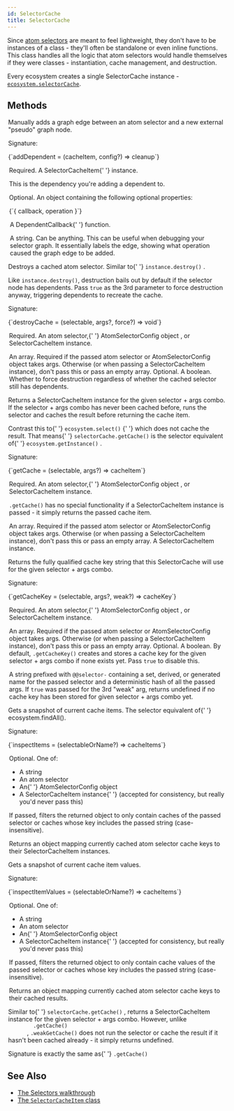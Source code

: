 ```yaml
---
id: SelectorCache
title: SelectorCache
---
```



Since [atom selectors](../types/AtomSelector) are meant to feel lightweight, they don't have to be instances of a class - they'll often be standalone or even inline functions. This class handles all the logic that atom selectors would handle themselves if they were classes - instantiation, cache management, and destruction.

Every ecosystem creates a single SelectorCache instance - [`ecosystem.selectorCache`](Ecosystem#selectorcache).

## Methods

<Legend>
  <Item name="addDependent">
    <p>
      Manually adds a graph edge between an atom selector and a new external
      "pseudo" graph node.
    </p>
    <p>Signature:</p>
    <Ts>{`addDependent = (cacheItem, config?) => cleanup`}</Ts>
    <Legend>
      <Item name="cacheItem">
        <p>
          Required. A <Link to="SelectorCacheItem">SelectorCacheItem</Link>{' '}
          instance.
        </p>
        <p>This is the dependency you're adding a dependent to.</p>
      </Item>
      <Item name="config">
        <p>Optional. An object containing the following optional properties:</p>
        <Ts>{`{ callback, operation }`}</Ts>
        <Legend>
          <Item name="callback">
            <p>
              A <Link to="../types/DependentCallback">DependentCallback</Link>{' '}
              function.
            </p>
          </Item>
          <Item name="operation">
            <p>
              A string. Can be anything. This can be useful when debugging your
              selector graph. It essentially labels the edge, showing what
              operation caused the graph edge to be added.
            </p>
          </Item>
        </Legend>
      </Item>
    </Legend>
  </Item>
  <Item name="destroyCache">
    <p>
      Destroys a cached atom selector. Similar to{' '}
      <Link to="AtomInstance#destroy">
        <code>instance.destroy()</code>
      </Link>
      .
    </p>
    <p>
      Like <code>instance.destroy()</code>, destruction bails out by default if
      the selector node has dependents. Pass <code>true</code> as the 3rd
      parameter to force destruction anyway, triggering dependents to recreate
      the cache.
    </p>
    <p>Signature:</p>
    <Ts>{`destroyCache = (selectable, args?, force?) => void`}</Ts>
    <Legend>
      <Item name="selectable">
        <p>
          Required. An <Link to="../types/AtomSelector">atom selector</Link>,{' '}
          <Link to="../types/AtomSelectorConfig">
            AtomSelectorConfig object
          </Link>
          , or <Link to="SelectorCacheItem">SelectorCacheItem instance</Link>.
        </p>
      </Item>
      <Item name="args">
        An array. Required if the passed atom selector or AtomSelectorConfig
        object takes args. Otherwise (or when passing a SelectorCacheItem
        instance), don't pass this or pass an empty array.
      </Item>
      <Item name="force">
        Optional. A boolean. Whether to force destruction regardless of whether
        the cached selector still has dependents.
      </Item>
    </Legend>
  </Item>
  <Item name="getCache">
    <p>
      Returns a <Link to="SelectorCacheItem">SelectorCacheItem</Link> instance
      for the given selector + args combo. If the selector + args combo has
      never been cached before, runs the selector and caches the result before
      returning the cache item.
    </p>
    <p>
      Contrast this to{' '}
      <Link to="Ecosystem#select">
        <code>ecosystem.select()</code>
      </Link>{' '}
      which does not cache the result. That means{' '}
      <code>selectorCache.getCache()</code> is the selector equivalent of{' '}
      <Link to="Ecosystem#getinstance">
        <code>ecosystem.getInstance()</code>
      </Link>
      .
    </p>
    <p>Signature:</p>
    <Ts>{`getCache = (selectable, args?) => cacheItem`}</Ts>
    <Legend>
      <Item name="selectable">
        <p>
          Required. An <Link to="../types/AtomSelector">atom selector</Link>,{' '}
          <Link to="../types/AtomSelectorConfig">
            AtomSelectorConfig object
          </Link>
          , or <Link to="SelectorCacheItem">SelectorCacheItem instance</Link>.
        </p>
        <p>
          <code>.getCache()</code> has no special functionality if a
          SelectorCacheItem instance is passed - it simply returns the passed
          cache item.
        </p>
      </Item>
      <Item name="args">
        An array. Required if the passed atom selector or AtomSelectorConfig
        object takes args. Otherwise (or when passing a SelectorCacheItem
        instance), don't pass this or pass an empty array.
      </Item>
      <Item name="Returns">
        A <Link to="SelectorCacheItem">SelectorCacheItem</Link> instance.
      </Item>
    </Legend>
  </Item>
  <Item name="getCacheKey">
    <p>
      Returns the fully qualified cache key string that this SelectorCache will
      use for the given selector + args combo.
    </p>
    <p>Signature:</p>
    <Ts>{`getCacheKey = (selectable, args?, weak?) => cacheKey`}</Ts>
    <Legend>
      <Item name="selectable">
        <p>
          Required. An <Link to="../types/AtomSelector">atom selector</Link>,{' '}
          <Link to="../types/AtomSelectorConfig">
            AtomSelectorConfig object
          </Link>
          , or <Link to="SelectorCacheItem">SelectorCacheItem instance</Link>.
        </p>
      </Item>
      <Item name="args">
        An array. Required if the passed atom selector or AtomSelectorConfig
        object takes args. Otherwise (or when passing a SelectorCacheItem
        instance), don't pass this or pass an empty array.
      </Item>
      <Item name="weak">
        Optional. A boolean. By default, <code>.getCacheKey()</code> creates and
        stores a cache key for the given selector + args combo if none exists
        yet. Pass <code>true</code> to disable this.
      </Item>
      <Item name="Returns">
        <p>
          A string prefixed with <code>@@selector-</code> containing a set,
          derived, or generated name for the passed selector and a deterministic
          hash of all the passed args. If <code>true</code> was passed for the
          3rd "weak" arg, returns undefined if no cache key has been stored for
          given selector + args combo yet.
        </p>
      </Item>
    </Legend>
  </Item>
  <Item name="inspectItems">
    <p>
      Gets a snapshot of current cache items. The selector equivalent of{' '}
      <Link to="Ecosystem#findall">ecosystem.findAll()</Link>.
    </p>
    <p>Signature:</p>
    <Ts>{`inspectItems = (selectableOrName?) => cacheItems`}</Ts>
    <Legend>
      <Item name="selectableOrName">
        <p>Optional. One of:</p>
        <ul>
          <li>A string</li>
          <li>
            An <Link to="../types/AtomSelector">atom selector</Link>
          </li>
          <li>
            An{' '}
            <Link to="../types/AtomSelectorConfig">
              AtomSelectorConfig object
            </Link>
          </li>
          <li>
            A <Link to="SelectorCacheItem">SelectorCacheItem instance</Link>{' '}
            (accepted for consistency, but really you'd never pass this)
          </li>
        </ul>
        <p>
          If passed, filters the returned object to only contain caches of the
          passed selector or caches whose key includes the passed string
          (case-insensitive).
        </p>
      </Item>
      <Item name="Returns">
        Returns an object mapping currently cached atom selector cache keys to
        their <Link to="SelectorCacheItem">SelectorCacheItem</Link> instances.
      </Item>
    </Legend>
  </Item>
  <Item name="inspectItemValues">
    <p>Gets a snapshot of current cache item values.</p>
    <p>Signature:</p>
    <Ts>{`inspectItemValues = (selectableOrName?) => cacheItems`}</Ts>
    <Legend>
      <Item name="selectableOrName">
        <p>Optional. One of:</p>
        <ul>
          <li>A string</li>
          <li>
            An <Link to="../types/AtomSelector">atom selector</Link>
          </li>
          <li>
            An{' '}
            <Link to="../types/AtomSelectorConfig">
              AtomSelectorConfig object
            </Link>
          </li>
          <li>
            A <Link to="SelectorCacheItem">SelectorCacheItem instance</Link>{' '}
            (accepted for consistency, but really you'd never pass this)
          </li>
        </ul>
        <p>
          If passed, filters the returned object to only contain cache values of
          the passed selector or caches whose key includes the passed string
          (case-insensitive).
        </p>
      </Item>
      <Item name="Returns">
        Returns an object mapping currently cached atom selector cache keys to
        their cached results.
      </Item>
    </Legend>
  </Item>
  <Item name="weakGetCache">
    <p>
      Similar to{' '}
      <Link to="#getcache">
        <code>selectorCache.getCache()</code>
      </Link>
      , returns a <Link to="SelectorCacheItem">SelectorCacheItem</Link> instance
      for the given selector + args combo. However, unlike <code>
        .getCache()
      </code>, <code>.weakGetCache()</code> does not run the selector or cache the
      result if it hasn't been cached already - it simply returns undefined.
    </p>
    <p>
      Signature is exactly the same as{' '}
      <Link to="#getcache">
        <code>.getCache()</code>
      </Link>
    </p>
  </Item>
</Legend>

## See Also

- [The Selectors walkthrough](../../walkthrough/selectors)
- [The `SelectorCacheItem` class](SelectorCacheItem)

